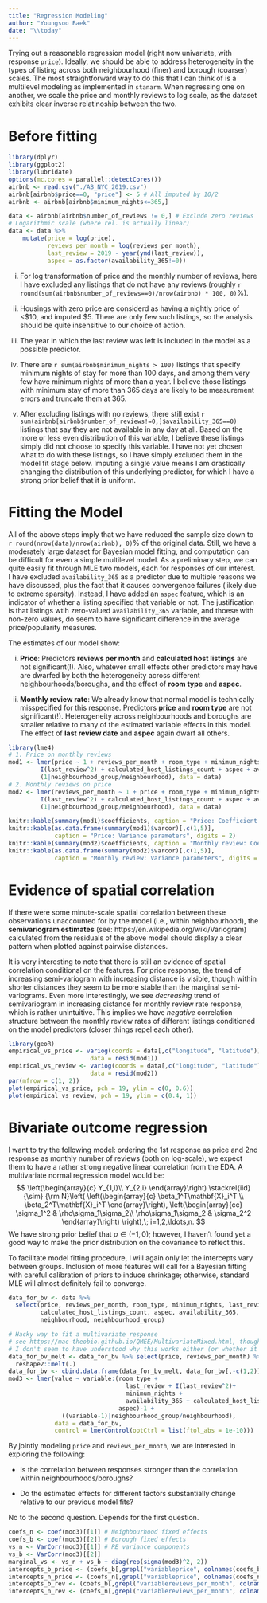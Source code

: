 ```yaml
---
title: "Regression Modeling"
author: "Youngsoo Baek"
date: "\\today"
---
```


Trying out a reasonable regression model (right now univariate, with response `price`). Ideally, we should be able to address heterogeneity in the types of listing across both neighbourhood (finer) and borough (coarser) scales. The most straightforward way to do this that I can think of is a multilevel modeling as implemented in `stanarm`. When regressing one on another, we scale the price and monthly reviews to log scale, as the dataset exhibits clear inverse relatinoship between the two.

# Before fitting

```r
library(dplyr)
library(ggplot2)
library(lubridate)
options(mc.cores = parallel::detectCores())
airbnb <- read.csv("./AB_NYC_2019.csv")
airbnb[airbnb$price==0, "price"] <- 5 # All imputed by 10/2
airbnb <- airbnb[airbnb$minimum_nights<=365,]

data <- airbnb[airbnb$number_of_reviews != 0,] # Exclude zero reviews
# Logarithmic scale (where rel. is actually linear)
data <- data %>% 
    mutate(price = log(price), 
           reviews_per_month = log(reviews_per_month),
           last_review = 2019 - year(ymd(last_review)),
           aspec = as.factor(availability_365!=0))
```


  i. For log transformation of price and the monthly number of reviews, here I have excluded any listings that do not have any reviews (roughly `r round(sum(airbnb$number_of_reviews==0)/nrow(airbnb) * 100, 0)`\%).
  
  ii. Housings with zero price are considerd as having a nightly price of <\$10, and imputed \$5. There are only few such listings, so the analysis should be quite insensitive to our choice of action.
  
  iii. The year in which the last review was left is included in the model as a possible predictor.
  
  iv. There are `r sum(airbnb$minimum_nights > 100)` listings that specify minimum nights of stay for more than 100 days, and among them very few have minimum nights of more than a year. I believe those listings with minimum stay of more than 365 days are likely to be measurement errors and truncate them at 365.
  
  v. After excluding listings with no reviews, there still exist `r sum(airbnb[airbnb$number_of_reviews!=0,]$availability_365==0)` listings that say they are not available in any day at all. Based on the more or less even distribution of this variable, I believe these listings simply did not choose to specify this variable. I have not yet chosen what to do with these listings, so I have simply excluded them in the model fit stage below. Imputing a single value means I am drastically changing the distribution of this underlying predictor, for which I have a strong prior belief that it is uniform.

# Fitting the  Model
All of the above steps imply that we have reduced the sample size down to `r round(nrow(data)/nrow(airbnb), 0)`\% of the original data. Still, we have a moderately large dataset for Bayesian model fitting, and computation can be difficult for even a simple multilevel model. As a preliminary step, we can quite easily fit through MLE two models, each for responses of our interest. I have excluded `availability_365` as a predictor due to multiple reasons we have discussed, plus the fact that it causes convergence failures (likely due to extreme sparsity). Instead, I have added an `aspec` feature, which is an indicator of whether a listing specified that variable or not. The justification is that listings wtih zero-valued `availability_365` variable, and thoese with non-zero values, do seem to have significant difference in the average price/popularity measures.

The estimates of our model show:

  i. **Price**: Predictors **reviews per month** and **calculated host listings** are not significant(!). Also, whatever small effects other predictors may have are dwarfed by both the heterogeneity across different neighbourhoods/boroughs, and the effect of **room type** and **aspec**. 
  
  ii. **Monthly review rate**: We already know that normal model is technically misspecified for this response. Predictors **price** and **room type** are not significant(!). Heterogeneity across neighbourhoods and boroughs are smaller relative to many of the estimated variable effects in this model. The effect of **last review date** and **aspec** again dwarf all others. 

```r
library(lme4)
# 1. Price on monthly reviews
mod1 <- lmer(price ~ 1 + reviews_per_month + room_type + minimum_nights + last_review + 
         I(last_review^2) + calculated_host_listings_count + aspec + availability_365 + 
         (1|neighbourhood_group/neighbourhood), data = data)
# 2. Monthly reviews on price
mod2 <- lmer(reviews_per_month ~ 1 + price + room_type + minimum_nights + last_review + 
         I(last_review^2) + calculated_host_listings_count + aspec + availability_365 + 
         (1|neighbourhood_group/neighbourhood), data = data)

knitr::kable(summary(mod1)$coefficients, caption = "Price: Coefficient estimates", digits = 2)
knitr::kable(as.data.frame(summary(mod1)$varcor)[,c(1,5)], 
             caption = "Price: Variance parameters", digits = 2)
knitr::kable(summary(mod2)$coefficients, caption = "Monthly review: Coefficient estiamtes", digits = 2)
knitr::kable(as.data.frame(summary(mod2)$varcor)[,c(1,5)], 
             caption = "Monthly review: Variance parameters", digits = 2)
```


# Evidence of spatial correlation
If there were some minute-scale spatial correlation between these observations unaccounted for by the model (i.e., within neighbourhood), the **semivariogram estimates** (see: https://en.wikipedia.org/wiki/Variogram) calculated from the residuals of the above model should display a clear pattern when plotted against pairwise distances. 

It is very interesting to note that there is still an evidence of spatial correlation conditional on the features. For price response, the trend of increasing semi-variogram with increasing distance is visible, though within shorter distances they seem to be more stable than the marginal semi-variograms. Even more interestingly, we see *decreasing* trend of semivariogram in increasing distance for monthly review rate response, which is rather unintuitive. This implies we have *negative* correlation structure between the monthly review rates of different listings conditioned on the model predictors (closer things repel each other).

```r
library(geoR)
empirical_vs_price <- variog(coords = data[,c("longitude", "latitude")],
                       data = resid(mod1))
empirical_vs_review <- variog(coords = data[,c("longitude", "latitude")],
                       data = resid(mod2))
par(mfrow = c(1, 2))
plot(empirical_vs_price, pch = 19, ylim = c(0, 0.6)) 
plot(empirical_vs_review, pch = 19, ylim = c(0.4, 1))
```

# Bivariate outcome regression
I want to try the following model: ordering the 1st response as price and 2nd response as monthly number of reviews (both on log-scale), we expect them to have a rather strong negative linear correlation from the EDA. A multivariate normal regression model would be:
$$
\left(\begin{array}{c}
Y_{1,i}\\ Y_{2,i} \end{array}\right) \stackrel{iid}{\sim} {\rm N}\left(
\left(\begin{array}{c}
\beta_1^T\mathbf{X}_i^T \\
\beta_2^T\mathbf{X}_i^T
\end{array}\right),
\left(\begin{array}{cc}
\sigma_1^2 & \rho\sigma_1\sigma_2\\
\rho\sigma_1\sigma_2 & \sigma_2^2
\end{array}\right)
\right),\; i=1,2,\ldots,n.
$$
We have strong prior belief that $\rho\in (-1,0)$; however, I haven't found yet a good way to make the prior distribution on the covariance to reflect this.

To facilitate model fitting procedure, I will again only let the intercepts vary between groups. Inclusion of more features will call for a Bayesian fitting with careful calibration of priors to induce shrinkage; otherwise, standard MLE will almost definitely fail to converge. 

```r
data_for_bv <- data %>% 
  select(price, reviews_per_month, room_type, minimum_nights, last_review, 
         calculated_host_listings_count, aspec, availability_365,
         neighbourhood, neighbourhood_group)

# Hacky way to fit a multivariate response
# see https://mac-theobio.github.io/QMEE/MultivariateMixed.html, though
# I don't seem to have understood why this works either (or whether it does work)
data_for_bv_melt <- data_for_bv %>% select(price, reviews_per_month) %>% 
  reshape2::melt(.)
data_for_bv <- cbind.data.frame(data_for_bv_melt, data_for_bv[,-c(1,2)])
mod3 <- lmer(value ~ variable:(room_type + 
                                 last_review + I(last_review^2)+ 
                                 minimum_nights + 
                                 availability_365 + calculated_host_listings_count + 
                               aspec)-1 + 
               ((variable-1)|neighbourhood_group/neighbourhood),
             data = data_for_bv,
             control = lmerControl(optCtrl = list(ftol_abs = 1e-10)))
```

By jointly modeling `price` and `reviews_per_month`, we are interested in exploring the following:

  * Is the correlation between responses stronger than the correlation within neighbourhoods/boroughs?
  
  * Do the estimated effects for different factors substantially change relative to our previous model fits?

No to the second question. Depends for the first question.

```r
coefs_n <- coef(mod3)[[1]] # Neighbourhood fixed effects
coefs_b <- coef(mod3)[[2]] # Borough fixed effects
vs_n <- VarCorr(mod3)[[1]] # RE variance components
vs_b <- VarCorr(mod3)[[2]]
marginal_vs <- vs_n + vs_b + diag(rep(sigma(mod3)^2, 2))
intercepts_b_price <- (coefs_b[,grepl("variableprice", colnames(coefs_b))])[,1]
intercepts_n_price <- (coefs_n[,grepl("variableprice", colnames(coefs_n))])[,1]
intercepts_b_rev <- (coefs_b[,grepl("variablereviews_per_month", colnames(coefs_b))])[,1]
intercepts_n_rev <- (coefs_n[,grepl("variablereviews_per_month", colnames(coefs_n))])[,1]
```

